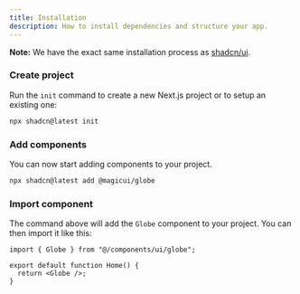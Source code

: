 ```yaml
---
title: Installation
description: How to install dependencies and structure your app.
---
```


<Callout>

**Note:** We have the exact same installation process as [shadcn/ui](https://ui.shadcn.com/docs/installation/).

</Callout>

<Steps>

### Create project

Run the `init` command to create a new Next.js project or to setup an existing one:

```bash
npx shadcn@latest init
```

### Add components

You can now start adding components to your project.

```bash
npx shadcn@latest add @magicui/globe
```

### Import component

The command above will add the `Globe` component to your project. You can then import it like this:

```tsx {1,6} showLineNumbers
import { Globe } from "@/components/ui/globe";

export default function Home() {
  return <Globe />;
}
```

</Steps>

